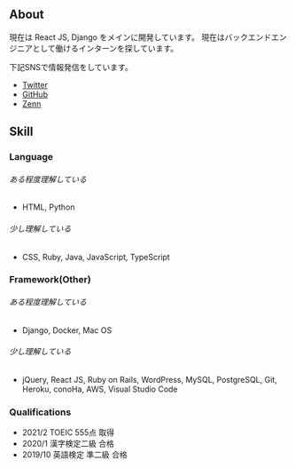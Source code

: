 ## About

現在は React JS, Django をメインに開発しています。
現在はバックエンドエンジニアとして働けるインターンを探しています。

下記SNSで情報発信をしています。
* [Twitter](https://twitter.com/haruu_iq)
* [GitHub](https://github.com/haruu8)
* [Zenn](https://zenn.dev/haruu_iq)

## Skill

### Language

###### ある程度理解している

* HTML, Python

###### 少し理解している

* CSS, Ruby, Java, JavaScript, TypeScript

### Framework(Other)

###### ある程度理解している

* Django, Docker, Mac OS

###### 少し理解している

* jQuery, React JS, Ruby on Rails, WordPress, MySQL, PostgreSQL, Git, Heroku, conoHa, AWS, Visual Studio Code

### Qualifications

* 2021/2 TOEIC 555点 取得
* 2020/1 漢字検定二級 合格
* 2019/10 英語検定 準二級 合格